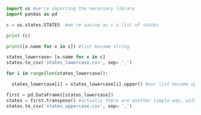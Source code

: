 ```python

import us #we're importing the necessary library
import pandas as pd

c = us.states.STATES  #we're saving as c a list of states

print (c)

print([x.name for x in c]) #list became string

states_lowercase= [x.name for x in c]
states.to_csv('states_lowercase.csv', sep= ',')

for i in range(len(states_lowercase)):

  states_lowercase[i] = states_lowercase[i].upper() #our list became uppercase

first = pd.DataFrame([states_lowercase]) 
states = first.transpose() #actually there are another simple way, without transpose, but i can't now
states.to_csv('states_uppercase.csv', sep= ',')

```



